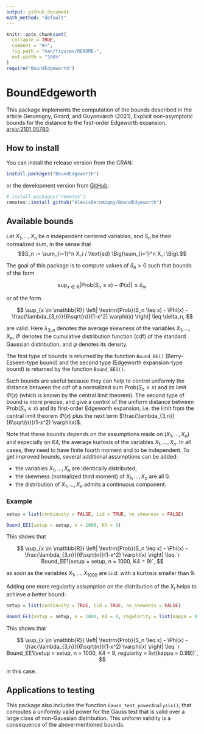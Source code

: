 ```yaml
---
output: github_document
math_method: "default"
---
```


<!-- README.md is generated from README.Rmd. Please edit that file -->

```r
knitr::opts_chunk$set(
  collapse = TRUE,
  comment = "#>",
  fig.path = "man/figures/README-",
  out.width = "100%"
)
require("BoundEdgeworth")
```

# BoundEdgeworth

<!-- badges: start -->
<!-- badges: end -->


This package implements the computation of the bounds described in the article
Derumigny, Girard, and Guyonvarch (2021), Explicit non-asymptotic bounds for the distance to the first-order Edgeworth expansion, [arxiv:2101.05780](https://arxiv.org/abs/2101.05780).


## How to install

You can install the release version from the CRAN:
```r
install.packages("BoundEdgeworth")
```

or the development version from [GitHub](https://github.com/AlexisDerumigny/BoundEdgeworth):

```r
# install.packages("remotes")
remotes::install_github("AlexisDerumigny/BoundEdgeworth")
```


## Available bounds

Let $X_1, \dots, X_n$ be $n$ independent centered variables,
and $S_n$ be their normalized sum, in the sense that
$$S_n := \sum_{i=1}^n X_i / \text{sd} \Big(\sum_{i=1}^n X_i \Big).$$

The goal of this package is to compute values of $\delta_n > 0$
such that bounds of the form

$$
\sup_{x \in \mathbb{R}}
\left| \textrm{Prob}(S_n \leq x) - \Phi(x) \right|
\leq \delta_n,
$$

or of the form

$$
\sup_{x \in \mathbb{R}}
\left| \textrm{Prob}(S_n \leq x) - \Phi(x) - \frac{\lambda_{3,n}}{6\sqrt{n}}(1-x^2) \varphi(x) \right|
\leq \delta_n,
$$

are valid. Here $\lambda_{3,n}$ denotes the average skewness of the
variables $X_1, \dots, X_n$, $\Phi$ denotes the cumulative distribution
function (cdf) of the standard Gaussian distribution, and $\varphi$
denotes its density.

The first type of bounds is returned by the function `Bound_BE()`
(Berry-Esseen-type bound) and the second type (Edgeworth expansion-type
bound) is returned by the function `Bound_EE1()`.

Such bounds are useful because they can help to control uniformly the
distance between the cdf of a normalized sum $\textrm{Prob}(S_n \leq x)$
and its limit $\Phi(x)$ (which is known by the central limit theorem).
The second type of bound is more precise, and give a control of the
uniform distance between $\textrm{Prob}(S_n \leq x)$ and its first-order
Edgeworth expansion, i.e. the limit from the central limit theorem
$\Phi(x)$ plus the next term
$\frac{\lambda_{3,n}}{6\sqrt{n}}(1-x^2) \varphi(x)$.

Note that these bounds depends on the assumptions made on
$(X_1, \dots, X_n)$ and especially on $K4$, the average kurtosis of the
variables $X_1, \dots, X_n$. In all cases, they need to have finite
fourth moment and to be independent. To get improved bounds, several
additional assumptions can be added:

- the variables $X_1, \dots, X_n$ are identically distributed,
- the skewness (normalized third moment) of $X_1, \dots, X_n$ are all $0$.
- the distribution of $X_1, \dots, X_n$ admits a continuous component.


### Example

```r
setup = list(continuity = FALSE, iid = TRUE, no_skewness = FALSE)

Bound_EE1(setup = setup, n = 1000, K4 = 9)
```
This shows that

$$
\sup_{x \in \mathbb{R}}
\left| \textrm{Prob}(S_n \leq x) - \Phi(x) - \frac{\lambda_{3,n}}{6\sqrt{n}}(1-x^2) \varphi(x) \right|
\leq `r Bound_EE1(setup = setup, n = 1000, K4 = 9)`,
$$

as soon as the variables $X_1, \dots, X_{1000}$ are i.i.d. with a kurtosis smaller than $9$.

Adding one more regularity assumption on the distribution of the $X_i$ helps to achieve a better bound:
```r
setup = list(continuity = TRUE, iid = TRUE, no_skewness = FALSE)

Bound_EE1(setup = setup, n = 1000, K4 = 9, regularity = list(kappa = 0.99))
```

This shows that

$$
\sup_{x \in \mathbb{R}}
\left| \textrm{Prob}(S_n \leq x) - \Phi(x) - \frac{\lambda_{3,n}}{6\sqrt{n}}(1-x^2) \varphi(x) \right|
\leq `r Bound_EE1(setup = setup, n = 1000, K4 = 9, regularity = list(kappa = 0.99))`,
$$

in this case.


## Applications to testing

This package also includes the function `Gauss_test_powerAnalysis()`,
that computes a uniformly valid power for the Gauss test that is valid
over a large class of non-Gaussian distribution. This uniform validity
is a consequence of the above-mentioned bounds.


